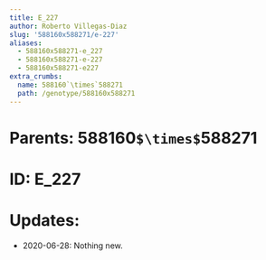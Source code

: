 ```yaml
---
title: E_227
author: Roberto Villegas-Diaz
slug: '588160x588271/e-227'
aliases:
  - 588160x588271-e_227
  - 588160x588271-e-227
  - 588160x588271-e227
extra_crumbs:
  name: 588160`\times`588271
  path: /genotype/588160x588271
---
```


# **Parents**: 588160`$\times$`588271
# **ID**: E_227
# **Updates**: 
 - 2020-06-28: Nothing new.
